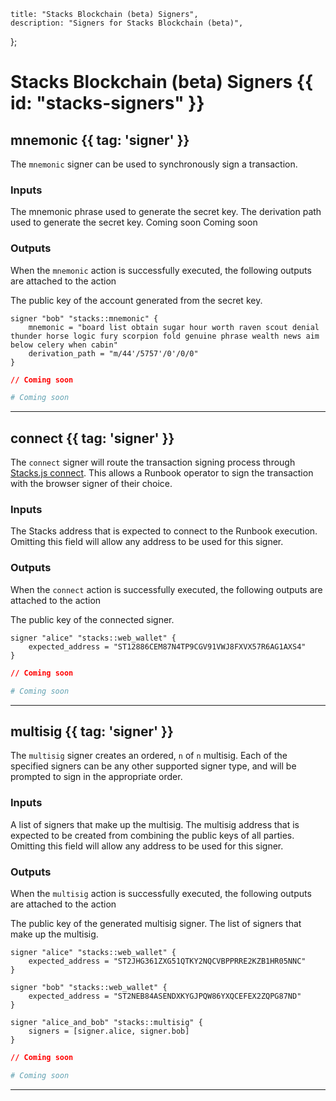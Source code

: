     title: "Stacks Blockchain (beta) Signers",
    description: "Signers for Stacks Blockchain (beta)",
};

# Stacks Blockchain (beta) Signers {{ id: "stacks-signers" }}



## mnemonic {{ tag: 'signer' }}

The `mnemonic` signer can be used to synchronously sign a transaction.

### Inputs

<Properties>


  <Property name="mnemonic" type="">
    The mnemonic phrase used to generate the secret key.
  </Property>


  <Property name="derivation_path" type="">
    The derivation path used to generate the secret key.
  </Property>


  <Property name="is_encrypted" type="">
    Coming soon
  </Property>


  <Property name="password" type="">
    Coming soon
  </Property>


</Properties>

### Outputs

<Note>

When the `mnemonic` action is successfully executed, the following outputs are attached to the action

</Note>

<Properties>


  <Property name="public_key">
    The public key of the account generated from the secret key.
  </Property>


</Properties>

<CodeGroup title="Example using mnemonic">


```hcl {{ title: 'main.tx' }}
signer "bob" "stacks::mnemonic" {
    mnemonic = "board list obtain sugar hour worth raven scout denial thunder horse logic fury scorpion fold genuine phrase wealth news aim below celery when cabin"
    derivation_path = "m/44'/5757'/0'/0/0"
}

```


```json {{ title: 'main.json' }}
// Coming soon
```

```yaml {{ title: 'main.yaml' }}
# Coming soon
```

</CodeGroup>

---


## connect {{ tag: 'signer' }}

The `connect` signer will route the transaction signing process through [Stacks.js connect](https://www.hiro.so/stacks-js).
This allows a Runbook operator to sign the transaction with the browser signer of their choice.

### Inputs

<Properties>


  <Property name="expected_address" type="">
    The Stacks address that is expected to connect to the Runbook execution. Omitting this field will allow any address to be used for this signer.
  </Property>


</Properties>

### Outputs

<Note>

When the `connect` action is successfully executed, the following outputs are attached to the action

</Note>

<Properties>


  <Property name="public_key">
    The public key of the connected signer.
  </Property>


</Properties>

<CodeGroup title="Example using connect">


```hcl {{ title: 'main.tx' }}
signer "alice" "stacks::web_wallet" {
    expected_address = "ST12886CEM87N4TP9CGV91VWJ8FXVX57R6AG1AXS4"
}

```


```json {{ title: 'main.json' }}
// Coming soon
```

```yaml {{ title: 'main.yaml' }}
# Coming soon
```

</CodeGroup>

---


## multisig {{ tag: 'signer' }}

The `multisig` signer creates an ordered, `n` of `n` multisig.
Each of the specified signers can be any other supported signer type, and will be prompted to sign in the appropriate order.

### Inputs

<Properties>


  <Property name="signers" type="">
    A list of signers that make up the multisig.
  </Property>


  <Property name="expected_address" type="">
    The multisig address that is expected to be created from combining the public keys of all parties. Omitting this field will allow any address to be used for this signer.
  </Property>


</Properties>

### Outputs

<Note>

When the `multisig` action is successfully executed, the following outputs are attached to the action

</Note>

<Properties>


  <Property name="public_key">
    The public key of the generated multisig signer.
  </Property>


  <Property name="signers">
    The list of signers that make up the multisig.
  </Property>


</Properties>

<CodeGroup title="Example using multisig">


```hcl {{ title: 'main.tx' }}
signer "alice" "stacks::web_wallet" {
    expected_address = "ST2JHG361ZXG51QTKY2NQCVBPPRRE2KZB1HR05NNC"
}

signer "bob" "stacks::web_wallet" {
    expected_address = "ST2NEB84ASENDXKYGJPQW86YXQCEFEX2ZQPG87ND"
}

signer "alice_and_bob" "stacks::multisig" {
    signers = [signer.alice, signer.bob]
}

```


```json {{ title: 'main.json' }}
// Coming soon
```

```yaml {{ title: 'main.yaml' }}
# Coming soon
```

</CodeGroup>

---

